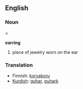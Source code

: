 == English ==
===Noun====

'''earring'''

# piece of jewelry worn on the ear

===Translation===
*Finnish: [[korvakoru]]
*[[Kurdish]]: [[guhar]], [[guhark]]